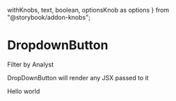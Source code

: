   withKnobs,
  text,
  boolean,
  optionsKnob as options
} from "@storybook/addon-knobs";

<Meta title="Components/Interactive/DropdownButton" decorators={[withKnobs]} component={DropdownButton} />

# DropdownButton

<ImportPath component={DropdownButton} section="interactive" />

<Preview isExpanded>
  <DropdownButton>Filter by Analyst</DropdownButton>
</Preview>

<Props of={DropdownButton} />

DropDownButton will render any JSX passed to it

<Preview>
  <DropdownButton>
    <span className="fontWeight--bold fontSize--default">Hello</span> world
  </DropdownButton>
</Preview>

